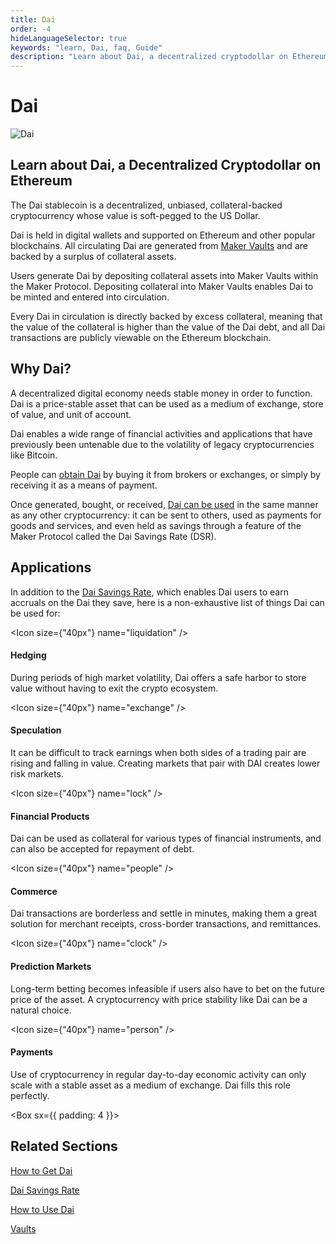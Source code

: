 ```yaml
---
title: Dai
order: -4
hideLanguageSelector: true
keywords: "learn, Dai, faq, Guide"
description: "Learn about Dai, a decentralized cryptodollar on Ethereum."
---
```


# Dai

<InfoBlock>

![Dai](/images/illustrations/Short-3.png)

<Box>


## Learn about Dai, a Decentralized Cryptodollar on Ethereum

</Box>

</InfoBlock>


The Dai stablecoin is a decentralized, unbiased, collateral-backed cryptocurrency whose value is soft-pegged to the US Dollar. 

Dai is held in digital wallets and supported on Ethereum and other popular blockchains. All circulating Dai are generated from [Maker Vaults](/learn/vaults/) and are backed by a surplus of collateral assets.

Users generate Dai by depositing collateral assets into Maker Vaults within the Maker Protocol. Depositing collateral into Maker Vaults enables Dai to be minted and entered into circulation. 

Every Dai in circulation is directly backed by excess collateral, meaning that the value of the collateral is higher than the value of the Dai debt, and all Dai transactions are publicly viewable on the Ethereum blockchain.

## Why Dai?

A decentralized digital economy needs stable money in order to function. Dai is a price-stable asset that can be used as a medium of exchange, store of value, and unit of account.

Dai enables a wide range of financial activities and applications that have previously been untenable due to the volatility of legacy cryptocurrencies like Bitcoin.

People can [obtain Dai](/learn/Dai/get-dai/) by buying it from brokers or exchanges, or simply by receiving it as a means of payment.

Once generated, bought, or received, [Dai can be used](/learn/Dai/use-dai/) in the same manner as any other cryptocurrency: it can be sent to others, used as payments for goods and services, and even held as savings through a feature of the Maker Protocol called the Dai Savings Rate (DSR).

## Applications

In addition to the [Dai Savings Rate](/learn/Dai/dsr/), which enables Dai users to earn accruals on the Dai they save, here is a non-exhaustive list of things Dai can be used for:

<Tout>

<Box>

<Chocolate>

<Box>

<Icon size={"40px"} name="liquidation" />

#### Hedging

During periods of high market volatility, Dai offers a safe harbor to store value without having to exit the crypto ecosystem.

</Box>

<Box>

 <Icon size={"40px"} name="exchange" />

#### Speculation

It can be difficult to track earnings when both sides of a trading pair are rising and falling in value. Creating markets that pair with DAI creates lower risk markets.

</Box>

<Box>

<Icon size={"40px"} name="lock" />

#### Financial Products

Dai can be used as collateral for various types of financial instruments, and can also be accepted for repayment of debt.

</Box>

</Chocolate>

<Chocolate>

<Box>

<Icon size={"40px"} name="people" />

#### Commerce

Dai transactions are borderless and settle in minutes, making them a great solution for merchant receipts, cross-border transactions, and remittances.

</Box>

<Box>

<Icon size={"40px"} name="clock" />

#### Prediction Markets

Long-term betting becomes infeasible if users also have to bet on the future price of the asset. A cryptocurrency with price stability like Dai can be a natural choice.

</Box>

<Box>

<Icon size={"40px"} name="person" />

#### Payments

Use of cryptocurrency in regular day-to-day economic activity can only scale with a stable asset as a medium of exchange. Dai fills this role perfectly.

</Box>

</Chocolate>

</Box>

</Tout>

<Box sx={{ padding: 4 }}>

## Related Sections

<List>

[How to Get Dai](/learn/Dai/get-dai/)

[Dai Savings Rate](/learn/Dai/dsr/)

[How to Use Dai](/learn/Dai/use-dai/)

[Vaults](/learn/vaults/)

</List>

</Box>